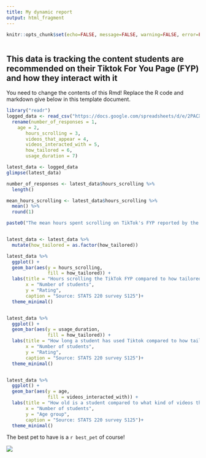 ```yaml
---
title: My dynamic report
output: html_fragment
---
```


```r
knitr::opts_chunk$set(echo=FALSE, message=FALSE, warning=FALSE, error=FALSE)

```

```css

```

## This data is tracking the content students are recommended on their Tiktok For You Page (FYP) and how they interact with it

You need to change the contents of this Rmd! Replace the R code and markdown give below in this template document.

```r
library("readr")
logged_data <- read_csv("https://docs.google.com/spreadsheets/d/e/2PACX-1vSbmJwPnUT0jBRw8-ad_CD1WahMCxP0Bmos7y-w2CH_2czQhkekLIjPj8U8Q-NZk7I1flE9XGWMVmu9/pub?output=csv")%>%
  rename(number_of_responses = 1,
    age = 2,
       hours_scrolling = 3,
       videos_that_appear = 4,
       videos_interacted_with = 5,
       how_tailored = 6,
       usage_duration = 7)

latest_data <- logged_data
glimpse(latest_data)

number_of_responses <- latest_data$hours_scrolling %>%
  length()

mean_hours_scrolling <- latest_data$hours_scrolling %>%
  mean() %>%
  round(1)

paste0("The mean hours spent scrolling on TikTok's FYP reported by the ", number_of_responses, " students who completed the survey was ", mean_hours_scrolling, ".")


latest_data <- latest_data %>%
  mutate(how_tailored = as.factor(how_tailored))

latest_data %>%
  ggplot() +
  geom_bar(aes(y = hours_scrolling,
               fill = how_tailored)) +
  labs(title = "Hours scrolling the TikTok FYP compared to how tailored each student believes their FYP is",
       x = "Number of students",
       y = "Rating",
       caption = "Source: STATS 220 survey S125")+
  theme_minimal()


latest_data %>%
  ggplot() +
  geom_bar(aes(y = usage_duration,
               fill = how_tailored)) +
  labs(title = "How long a student has used Tiktok compared to how tailored each student believes their FYP is",
       x = "Number of students",
       y = "Rating",
       caption = "Source: STATS 220 survey S125")+
  theme_minimal()


latest_data %>%
  ggplot() +
  geom_bar(aes(y = age,
               fill = videos_interacted_with)) +
  labs(title = "How old is a student compared to what kind of videos they interact with on their FYP",
       x = "Number of students",
       y = "Age group",
       caption = "Source: STATS 220 survey S125")+
  theme_minimal()
```

The best pet to have is a `r best_pet` of course!

![](https://c.tenor.com/-qBsG1HwR4oAAAAC/tenor.gif)
